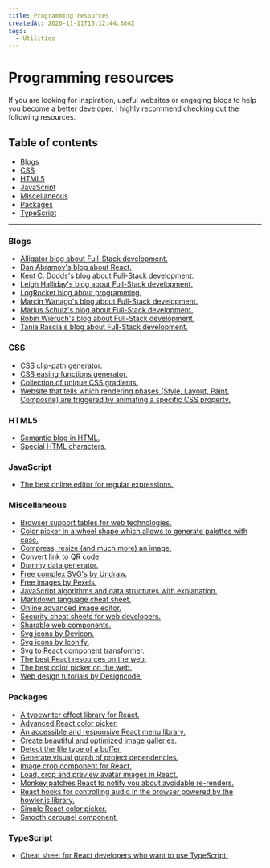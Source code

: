 ```yaml
---
title: Programming resources
createdAt: 2020-11-11T15:12:44.384Z
tags:
  - Utilities
---
```


# Programming resources

If you are looking for inspiration, useful websites or engaging blogs to help you become a better developer, I highly recommend checking out the following resources.

## Table of contents

- [Blogs](#blogs)
- [CSS](#css)
- [HTML5](#html5)
- [JavaScript](#javascript)
- [Miscellaneous](#miscellaneous)
- [Packages](#packages)
- [TypeScript](#typescript)

---

### Blogs

- [Alligator blog about Full-Stack development.](https://alligator.io/)
- [Dan Abramov's blog about React.](https://overreacted.io/)
- [Kent C. Dodds's blog about Full-Stack development.](https://kentcdodds.com/blog/)
- [Leigh Halliday's blog about Full-Stack development.](https://www.leighhalliday.com/articles)
- [LogRocket blog about programming.](https://blog.logrocket.com/)
- [Marcin Wanago's blog about Full-Stack development.](https://wanago.io/)
- [Marius Schulz's blog about Full-Stack development.](https://mariusschulz.com/blog)
- [Robin Wieruch's blog about Full-Stack development.](https://www.robinwieruch.de/blog)
- [Tania Rascia's blog about Full-Stack development.](https://www.taniarascia.com/blog/)

### CSS

- [CSS clip-path generator.](https://bennettfeely.com/clippy/)
- [CSS easing functions generator.](https://easings.net/en)
- [Collection of unique CSS gradients.](https://www.gradientmagic.com/)
- [Website that tells which rendering phases (Style, Layout, Paint, Composite) are triggered by animating a specific CSS property.](https://csstriggers.com/)

### HTML5

- [Semantic blog in HTML.](https://tutorials.comandeer.pl/html5-blog.html#stopka)
- [Special HTML characters.](https://css-tricks.com/snippets/html/glyphs/)

### JavaScript

- [The best online editor for regular expressions.](https://regexr.com/)

### Miscellaneous

- [Browser support tables for web technologies.](https://caniuse.com/#home)
- [Color picker in a wheel shape which allows to generate palettes with ease.](https://color.adobe.com/create)
- [Compress, resize (and much more) an image.](https://www.iloveimg.com/)
- [Convert link to QR code.](https://link-to-qr.com/)
- [Dummy data generator.](https://mockaroo.com/)
- [Free complex SVG's by Undraw.](https://undraw.co/illustrations)
- [Free images by Pexels.](https://www.pexels.com/)
- [JavaScript algorithms and data structures with explanation.](https://github.com/trekhleb/javascript-algorithms)
- [Markdown language cheat sheet.](https://www.markdownguide.org/basic-syntax/)
- [Online advanced image editor.](https://www.photopea.com/)
- [Security cheat sheets for web developers.](https://cheatsheetseries.owasp.org/)
- [Sharable web components.](https://bit.dev/)
- [Svg icons by Devicon.](https://devicon.dev/)
- [Svg icons by Iconify.](https://iconify.design/icon-sets/)
- [Svg to React component transformer.](https://react-svgr.com/)
- [The best React resources on the web.](https://reactresources.com/)
- [The best color picker on the web.](https://htmlcolors.com/color-picker)
- [Web design tutorials by Designcode.](https://designcode.io/)

### Packages

- [A typewriter effect library for React.](https://www.npmjs.com/package/windups)
- [Advanced React color picker.](https://www.npmjs.com/package/react-color)
- [An accessible and responsive React menu library.](https://www.npmjs.com/package/@szhsin/react-menu)
- [Create beautiful and optimized image galleries.](https://www.npmjs.com/package/pro-gallery)
- [Detect the file type of a buffer.](https://www.npmjs.com/package/file-type)
- [Generate visual graph of project dependencies.](https://www.npmjs.com/package/madge)
- [Image crop component for React.](https://www.npmjs.com/package/react-easy-crop)
- [Load, crop and preview avatar images in React.](https://www.npmjs.com/package/react-avatar)
- [Monkey patches React to notify you about avoidable re-renders.](https://www.npmjs.com/package/@welldone-software/why-did-you-render)
- [React hooks for controlling audio in the browser powered by the howler.js library.](https://www.npmjs.com/package/react-use-audio-player?activeTab=readme)
- [Simple React color picker.](https://www.npmjs.com/package/react-colorful)
- [Smooth carousel component.](https://www.npmjs.com/package/@egjs/flicking)

### TypeScript

- [Cheat sheet for React developers who want to use TypeScript.](https://react-typescript-cheatsheet.netlify.app/docs/basic/setup)
